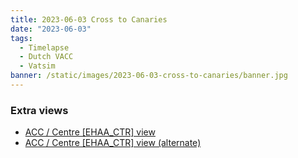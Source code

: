 ```yaml
---
title: 2023-06-03 Cross to Canaries
date: "2023-06-03"
tags:
  - Timelapse
  - Dutch VACC
  - Vatsim
banner: /static/images/2023-06-03-cross-to-canaries/banner.jpg
---
```


<Youtube id="B3AwVsPnZJI" />

### Extra views

- [ACC / Centre [EHAA_CTR] view](https://youtu.be/Zn8_N6BbRRo)
- [ACC / Centre [EHAA_CTR] view (alternate)](https://youtu.be/BwWfa_hIRYA)
